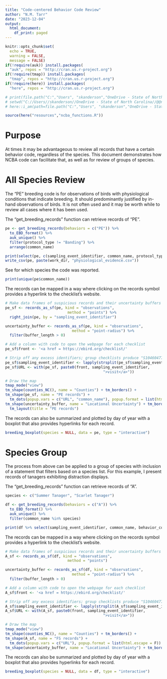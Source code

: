 ```yaml
---
title: "Code-centered Behavior Code Review"
author: "N.M. Tarr"
date: "2023-12-04"
output:
  html_document:
    df_print: paged
---
```


```r
knitr::opts_chunk$set(
  echo = TRUE,
  warning = FALSE,
  message = FALSE)
if(!require(auk)) install.packages(
  "auk", repos = "http://cran.us.r-project.org")
if(!require(tmap)) install.packages(
  "tmap", repos = "http://cran.us.r-project.org")
if(!require(here)) install.packages(
  "here", repos = "http://cran.us.r-project.org")

# print(file.path("C:","Users", "skanderson","OneDrive - State of North Carolina","@@ncba","ncba"))
# setwd("C://Users//skanderson//OneDrive - State of North Carolina//@@ncba//ncba")
# here::i_am(path=file.path("C:","Users", "skanderson","OneDrive - State of North Carolina","@@ncba","ncba","readme.md"))

source(here("resources","ncba_functions.R"))

```

# Purpose
At times it may be advantageous to review all records that have a certain behavior code, regardless of the species.  This document demonstrates how NCBA code can facilitate that, as well as for review of groups of species.

# All Species Review
The "PE" breeding code is for observations of birds with physiological conditions that indicate breeding.  It should predominantly justified by in-hand observations of birds.  It is not often used and it may be worth while to review all cases where it has been used.

The "get_breeding_records" function can retrieve records of "PE".
```r
pe <- get_breeding_records(behaviors = c("PE")) %>%
  to_EBD_format() %>%
  auk_unique() %>%
  filter(protocol_type != "Banding") %>%
  arrange(common_name)

print(select(pe, c(sampling_event_identifier, common_name, protocol_type, has_media)))
write_csv(pe, paste(work_dir, "physiological_evidence.csv"))
```

See for which species the code was reported.
```r
print(unique(pe$common_name))
```

The records can be mapped in a way where clicking on the records symbol provides a hyperlink to the checklist's website.
```r
# Make data frames of suspicious records and their uncertainty buffers
pe_sf <- records_as_sf(pe, kind = "observations", 
                            method = "points") %>%
  right_join(pe, by = "sampling_event_identifier")

uncertainty_buffer <- records_as_sf(pe, kind = "observations", 
                              method = "point-radius") %>%
  filter(buffer_length > 0)

# Add a column with code to open the webpage for each checklist
pe_sf$front <- '<a href = https://ebird.org/checklist/'

# Strip off any excess identifiers; group checklists produce "S104604778,S104604779"
pe_sf$sampling_event_identifier <- lapply(strsplit(pe_sf$sampling_event_identifier, split = ","), function(l) l[[1]])
pe_sf$URL <- with(pe_sf, paste0(front, sampling_event_identifier,
                                            ">visit</a>"))

# Draw the map
tmap_mode("view") 
tm_shape(counties_NC(), name = "Counties") + tm_borders() +
tm_shape(pe_sf, name = "PE records") + 
  tm_dots(popup.vars = c("URL", "common_name"), popup.format = list(html.escape = F)) + 
tm_shape(uncertainty_buffer, name = "Locational Uncertainty") + tm_borders(col = "green") + 
  tm_layout(title = "PE records")
```

The records can also be summarized and plotted by day of year with a boxplot that also provides hyperlinks for each record.
```r
breeding_boxplot(species = NULL, data = pe, type = "interactive")
```


# Species Group
The process from above can be applied to a group of species with inclusion of a statement that filters based on a species list.  For this example, I present records of tanagers exhibiting distraction displays.

The "get_breeding_records" function can retrieve records of "A".
```r
species <- c("Summer Tanager", "Scarlet Tanager")

df <- get_breeding_records(behaviors = c("A")) %>%
  to_EBD_format() %>%
  auk_unique() %>%
  filter(common_name %in% species)

print(df %>% select(sampling_event_identifier, common_name, behavior_code))
```

The records can be mapped in a way where clicking on the records symbol provides a hyperlink to the checklist's website.
```r
# Make data frames of suspicious records and their uncertainty buffers
A_sf <- records_as_sf(df, kind = "observations", 
                            method = "points")

uncertainty_buffer <- records_as_sf(df, kind = "observations", 
                              method = "point-radius") %>%
  filter(buffer_length > 0)

# Add a column with code to open the webpage for each checklist
A_sf$front <- '<a href = https://ebird.org/checklist/'

# Strip off any excess identifiers; group checklists produce "S104604778,S104604779"
A_sf$sampling_event_identifier <- lapply(strsplit(A_sf$sampling_event_identifier, split = ","), function(l) l[[1]])
A_sf$URL <- with(A_sf, paste0(front, sampling_event_identifier,
                                            ">visit</a>"))

# Draw the map
tmap_mode("view") 
tm_shape(counties_NC(), name = "Counties") + tm_borders() +
tm_shape(A_sf, name = "FS records") + 
  tm_dots(popup.vars = c("URL"), popup.format = list(html.escape = F)) + 
tm_shape(uncertainty_buffer, name = "Locational Uncertainty") + tm_borders(col = "green")
```

The records can also be summarized and plotted by day of year with a boxplot that also provides hyperlinks for each record.
```r
breeding_boxplot(species = NULL, data = df, type = "interactive")
```
